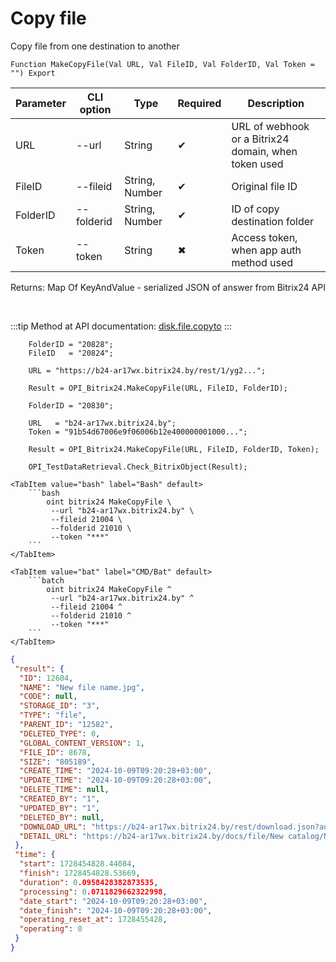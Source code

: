 ﻿---
sidebar_position: 8
---


# Copy file
 Copy file from one destination to another



`Function MakeCopyFile(Val URL, Val FileID, Val FolderID, Val Token = "") Export`

  | Parameter | CLI option | Type | Required | Description |
  |-|-|-|-|-|
  | URL | --url | String | &#x2714; | URL of webhook or a Bitrix24 domain, when token used |
  | FileID | --fileid | String, Number | &#x2714; | Original file ID |
  | FolderID | --folderid | String, Number | &#x2714; | ID of copy destination folder |
  | Token | --token | String | &#x2716; | Access token, when app auth method used |

  
  Returns:  Map Of KeyAndValue - serialized JSON of answer from Bitrix24 API

<br/>

:::tip
Method at API documentation: [disk.file.copyto](https://dev.1c-bitrix.ru/rest_help/disk/file/disk_file_copyto.php)
:::
<br/>


```bsl title="1C:Enterprise/OneScript code example"
    FolderID = "20828";
    FileID   = "20824";

    URL = "https://b24-ar17wx.bitrix24.by/rest/1/yg2...";

    Result = OPI_Bitrix24.MakeCopyFile(URL, FileID, FolderID);

    FolderID = "20830";

    URL   = "b24-ar17wx.bitrix24.by";
    Token = "91b54d67006e9f06006b12e400000001000...";

    Result = OPI_Bitrix24.MakeCopyFile(URL, FileID, FolderID, Token);

    OPI_TestDataRetrieval.Check_BitrixObject(Result);
```
 

 <Tabs>
  
    <TabItem value="bash" label="Bash" default>
        ```bash
            oint bitrix24 MakeCopyFile \
             --url "b24-ar17wx.bitrix24.by" \
             --fileid 21004 \
             --folderid 21010 \
             --token "***"
        ```
    </TabItem>
  
    <TabItem value="bat" label="CMD/Bat" default>
        ```batch
            oint bitrix24 MakeCopyFile ^
             --url "b24-ar17wx.bitrix24.by" ^
             --fileid 21004 ^
             --folderid 21010 ^
             --token "***"
        ```
    </TabItem>
</Tabs>


```json title="Result"
{
 "result": {
  "ID": 12604,
  "NAME": "New file name.jpg",
  "CODE": null,
  "STORAGE_ID": "3",
  "TYPE": "file",
  "PARENT_ID": "12582",
  "DELETED_TYPE": 0,
  "GLOBAL_CONTENT_VERSION": 1,
  "FILE_ID": 8678,
  "SIZE": "805189",
  "CREATE_TIME": "2024-10-09T09:20:28+03:00",
  "UPDATE_TIME": "2024-10-09T09:20:28+03:00",
  "DELETE_TIME": null,
  "CREATED_BY": "1",
  "UPDATED_BY": "1",
  "DELETED_BY": null,
  "DOWNLOAD_URL": "https://b24-ar17wx.bitrix24.by/rest/download.json?auth=6b2e0667006e9f06006b12e4000000010000072c4914d2a629a27f8e468fd6a8ba64ff&token=disk%7CaWQ9MTI2MDQmXz1ka3Jhc2tOdTFzMTNFR2lWMkxlRXhVaGhpRXNZNHJIeg%3D%3D%7CImRvd25sb2FkfGRpc2t8YVdROU1USTJNRFFtWHoxa2EzSmhjMnRPZFRGek1UTkZSMmxXTWt4bFJYaFZhR2hwUlhOWk5ISkllZz09fDZiMmUwNjY3MDA2ZTlmMDYwMDZiMTJlNDAwMDAwMDAxMDAwMDA3MmM0OTE0ZDJhNjI5YTI3ZjhlNDY4ZmQ2YThiYTY0ZmYi.N%2FF9rbooZHbXWXkg%2FNRXmmAOWkTJnKmwua3QXnjg12Y%3D",
  "DETAIL_URL": "https://b24-ar17wx.bitrix24.by/docs/file/New catalog/New file name.jpg"
 },
 "time": {
  "start": 1728454828.44084,
  "finish": 1728454828.53669,
  "duration": 0.0958428382873535,
  "processing": 0.0711829662322998,
  "date_start": "2024-10-09T09:20:28+03:00",
  "date_finish": "2024-10-09T09:20:28+03:00",
  "operating_reset_at": 1728455428,
  "operating": 0
 }
}
```
